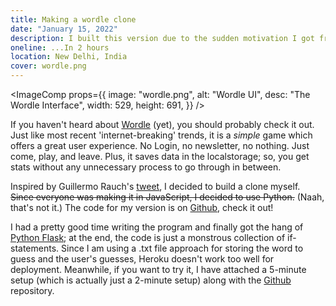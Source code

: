 ```yaml
---
title: Making a wordle clone
date: "January 15, 2022"
description: I built this version due to the sudden motivation I got from a similar project. It ended up working out!
oneline: ...In 2 hours
location: New Delhi, India
cover: wordle.png
---
```


<ImageComp
  props={{
    image: "wordle.png",
    alt: "Wordle UI",
    desc: "The Wordle Interface",
    width: 529,
    height: 691,
  }}
/>

If you haven't heard about [Wordle](https://www.powerlanguage.co.uk/wordle/) (yet), you should probably check it out. Just like most recent 'internet-breaking' trends, it is a _simple_ game which offers a great user experience. No Login, no newsletter, no nothing. Just come, play, and leave. Plus, it saves data in the localstorage; so, you get stats without any unnecessary process to go through in between.

Inspired by Guillermo Rauch's [tweet](https://twitter.com/rauchg/status/1480269182021226496), I decided to build a clone myself. ~~Since everyone was making it in JavaScript, I decided to use Python.~~ (Naah, that's not it.) The code for my version is on [Github](https://github.com/achintyajha/wordle), check it out!

I had a pretty good time writing the program and finally got the hang of [Python Flask](https://flask.palletsprojects.com/en/2.0.x/); at the end, the code is just a monstrous collection of if-statements. Since I am using a .txt file approach for storing the word to guess and the user's guesses, Heroku doesn't work too well for deployment. Meanwhile, if you want to try it, I have attached a 5-minute setup (which is actually just a 2-minute setup) along with the [Github](https://github.com/achintyajha/wordle) repository.
